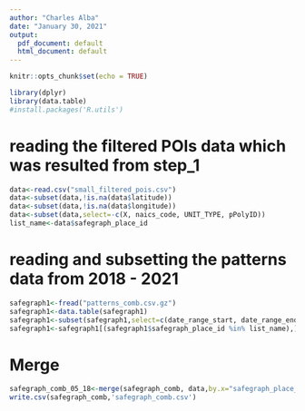 ---
author: "Charles Alba"
date: "January 30, 2021"
output:
  pdf_document: default
  html_document: default
---

```{r setup, include=FALSE}
knitr::opts_chunk$set(echo = TRUE)
```

```{r}
library(dplyr)
library(data.table)
#install.packages('R.utils')
```

# reading the filtered POIs data which was resulted from step_1
```{r}

data<-read.csv("small_filtered_pois.csv")
data<-subset(data,!is.na(data$latitude))
data<-subset(data,!is.na(data$longitude))
data<-subset(data,select=-c(X, naics_code, UNIT_TYPE, pPolyID))
list_name<-data$safegraph_place_id

```



# reading and subsetting the patterns data from 2018 - 2021
```{r}
safegraph1<-fread("patterns_comb.csv.gz")
safegraph1<-data.table(safegraph1)
safegraph1<-subset(safegraph1,select=c(date_range_start, date_range_end,safegraph_place_id,raw_visitor_counts, visitor_daytime_cbgs))
safegraph1<-safegraph1[(safegraph1$safegraph_place_id %in% list_name),]


```

# Merge  
```{r}
safegraph_comb_05_18<-merge(safegraph_comb, data,by.x="safegraph_place_id",by.y="safegraph_place_id",all.x=T)
write.csv(safegraph_comb,'safegraph_comb.csv')
```

